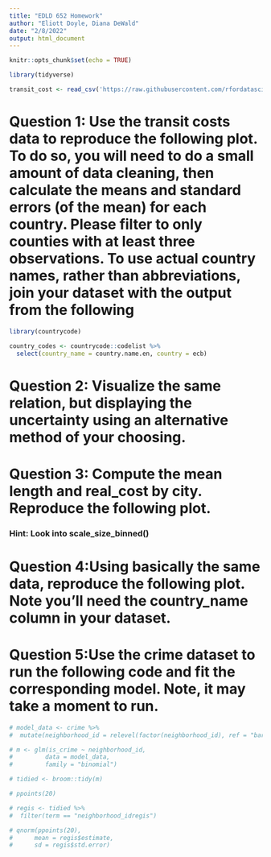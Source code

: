 ---
title: "EDLD 652 Homework"
author: "Eliott Doyle, Diana DeWald"
date: "2/8/2022"
output: html_document
---

```{r setup, include=FALSE}
knitr::opts_chunk$set(echo = TRUE)

library(tidyverse)

transit_cost <- read_csv('https://raw.githubusercontent.com/rfordatascience/tidytuesday/master/data/2021/2021-01-05/transit_cost.csv')

```

# Question 1: Use the transit costs data to reproduce the following plot. To do so, you will need to do a small amount of data cleaning, then calculate the means and standard errors (of the mean) for each country. Please filter to only counties with at least three observations. To use actual country names, rather than abbreviations, join your dataset with the output from the following

```{r q1, echo = FALSE, warning = FALSE, message = FALSE}

library(countrycode)

country_codes <- countrycode::codelist %>% 
  select(country_name = country.name.en, country = ecb)


```


# Question 2: Visualize the same relation, but displaying the uncertainty using an alternative method of your choosing.


# Question 3: Compute the mean length and real_cost by city. Reproduce the following plot.

### Hint: Look into scale_size_binned()


# Question 4:Using basically the same data, reproduce the following plot. Note you’ll need the country_name column in your dataset.


# Question 5:Use the crime dataset to run the following code and fit the corresponding model. Note, it may take a moment to run.

```{r q5, echo = FALSE, warning = FALSE, message = FALSE}
# model_data <- crime %>% 
#  mutate(neighborhood_id = relevel(factor(neighborhood_id), ref = "barnum"))

# m <- glm(is_crime ~ neighborhood_id, 
#         data = model_data,
#         family = "binomial")

# tidied <- broom::tidy(m)

# ppoints(20)

# regis <- tidied %>% 
#  filter(term == "neighborhood_idregis")

# qnorm(ppoints(20), 
#      mean = regis$estimate,
#      sd = regis$std.error)

```